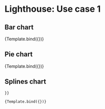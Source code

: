 

<Meta title="Use cases/Lighthouse 1" component={Chart} />

# Lighthouse: Use case 1

## Bar chart

<Canvas>
  <Story
    name="Bar chart"
    args={{
      settings: {
        data: [{
          name: 'Score card',
          values: [12, 9, 3,1],
        }],
       categories: ['Signerade avtal (SEB)',
      'Påbörjade trials (Oxceed)',
      'Aktiverade prenumerationer',
      'Avslutade prenumerationer (endast efter avslutad ordinarie pren.)']
      },
    }}
  >
    {Template.bind({})}
  </Story>
</Canvas>

## Pie chart

<Canvas>
  <Story
    name="Pie chart"
    args={{
      settings: {
        type: 'pie',
        data: [{
        name: 'Ej tilldelade',
        values: [ 900 ],
      },
      {
        name: 'Tilldelade',
        values: [ 50 ],
      },
      {
        name: 'Utnyttjade',
        values: [ 50 ],
      },],
       legend: 'right',
      },
    }}
  >
    {Template.bind({})}
  </Story>
</Canvas>

## Splines chart

<Canvas>
  <Story
    name="Splines chart"
    args={{
      settings: {
        type: 'spline',
        data: [{
        name: 'Signerade avtal SEB',
        values: [0, 0, 0, 0, 2, 0, 2, 0, 0, 3, 0, 0],
      },
      {
        name: 'Påbörjade trials',
        values: [0, 0, 1, 0, 0, 0, 0, 0, 2, 6, 0, 0],
      },
      {
        name: 'Aktiverade prenumerationer',
        values: [0, 0, 0, 0, 0, 1, 0, 0, 2, 0, 0, 0],
      },],
      categories: ['Jan', 'Feb', 'Mar', 'Apr', 'May', 'Jun', 'Jul', 'Aug', 'Sep', 'Okt', 'Nov', 'Dec'],
      },
      
    }}
  >
    {Template.bind({})}
  </Story>
</Canvas>
